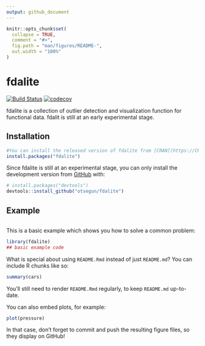 ```yaml
---
output: github_document
---
```


<!-- README.md is generated from README.Rmd. Please edit that file -->

```r
knitr::opts_chunk$set(
  collapse = TRUE,
  comment = "#>",
  fig.path = "man/figures/README-",
  out.width = "100%"
)
```
# fdalite

<!-- badges: start -->
[![Build Status](https://travis-ci.com/otsegun/fdalite.svg?token=is9BrWwNvqBGoneFkbEL&branch=master)](https://travis-ci.com/otsegun/fdalite)
[![codecov](https://codecov.io/gh/otsegun/fdalite/branch/master/graph/badge.svg?token=brvFq2IKgV)](https://codecov.io/gh/otsegun/fdalite)
<!-- badges: end -->

fdalite is a collection of outlier detection and visualization function for functional data. fdalit is still at an early experimental stage. 

## Installation


```r
#You can install the released version of fdalite from [CRAN](https://CRAN.R-project.org) with:
install.packages("fdalite")
```

Since fdalite is still at an experimental stage, you can only install the development version from [GitHub](https://github.com/) with:

``` r
# install.packages("devtools")
devtools::install_github("otsegun/fdalite")
```
## Example

```r

```

This is a basic example which shows you how to solve a common problem:

```r
library(fdalite)
## basic example code
```

What is special about using `README.Rmd` instead of just `README.md`? You can include R chunks like so:

```r
summary(cars)
```

You'll still need to render `README.Rmd` regularly, to keep `README.md` up-to-date.

You can also embed plots, for example:

```r
plot(pressure)
```

In that case, don't forget to commit and push the resulting figure files, so they display on GitHub!
